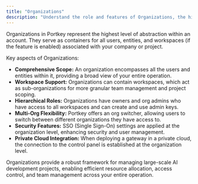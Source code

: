 ```yaml
---
title: "Organizations"
description: "Understand the role and features of Organizations, the highest level of abstraction in Portkey's structure."
---
```


Organizations in Portkey represent the highest level of abstraction within an account. They serve as containers for all users, entities, and workspaces (if the feature is enabled) associated with your company or project.

Key aspects of Organizations:

* **Comprehensive Scope:** An organization encompasses all the users and entities within it, providing a broad view of your entire operation.
* **Workspace Support:** Organizations can contain workspaces, which act as sub-organizations for more granular team management and project scoping.
* **Hierarchical Roles:** Organizations have owners and org admins who have access to all workspaces and can create and use admin keys.
* **Multi-Org Flexibility:** Portkey offers an org switcher, allowing users to switch between different organizations they have access to.
* **Security Features:** SSO (Single Sign-On) settings are applied at the organization level, enhancing security and user management.
* **Private Cloud Integration:** When deploying a gateway in a private cloud, the connection to the control panel is established at the organization level.

Organizations provide a robust framework for managing large-scale AI development projects, enabling efficient resource allocation, access control, and team management across your entire operation.
